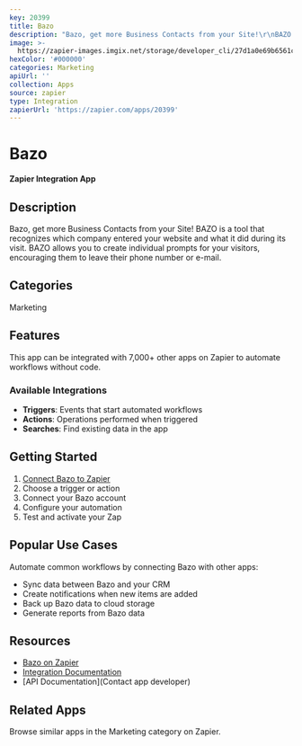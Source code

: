 ```yaml
---
key: 20399
title: Bazo
description: "Bazo, get more Business Contacts from your Site!\r\nBAZO is a tool that recognizes which company entered your website and what it did during its visit. BAZO allows you to create individual prompts for your visitors, encouraging them to leave their phone number or e-mail."
image: >-
  https://zapier-images.imgix.net/storage/developer_cli/27d1a0e69b6561cea539e6f74a104d94.png?auto=format%2Ccompress&ixlib=python-3.0.0&q=50
hexColor: '#000000'
categories: Marketing
apiUrl: ''
collection: Apps
source: zapier
type: Integration
zapierUrl: 'https://zapier.com/apps/20399'
---
```

# Bazo

**Zapier Integration App**

## Description

Bazo, get more Business Contacts from your Site!
BAZO is a tool that recognizes which company entered your website and what it did during its visit. BAZO allows you to create individual prompts for your visitors, encouraging them to leave their phone number or e-mail.

## Categories

Marketing

## Features

This app can be integrated with 7,000+ other apps on Zapier to automate workflows without code.

### Available Integrations

- **Triggers**: Events that start automated workflows
- **Actions**: Operations performed when triggered
- **Searches**: Find existing data in the app

## Getting Started

1. [Connect Bazo to Zapier](https://zapier.com/apps/20399)
2. Choose a trigger or action
3. Connect your Bazo account
4. Configure your automation
5. Test and activate your Zap

## Popular Use Cases

Automate common workflows by connecting Bazo with other apps:

- Sync data between Bazo and your CRM
- Create notifications when new items are added
- Back up Bazo data to cloud storage
- Generate reports from Bazo data

## Resources

- [Bazo on Zapier](https://zapier.com/apps/20399)
- [Integration Documentation](https://zapier.com/apps/20399/integrations)
- [API Documentation](Contact app developer)

## Related Apps

Browse similar apps in the Marketing category on Zapier.
